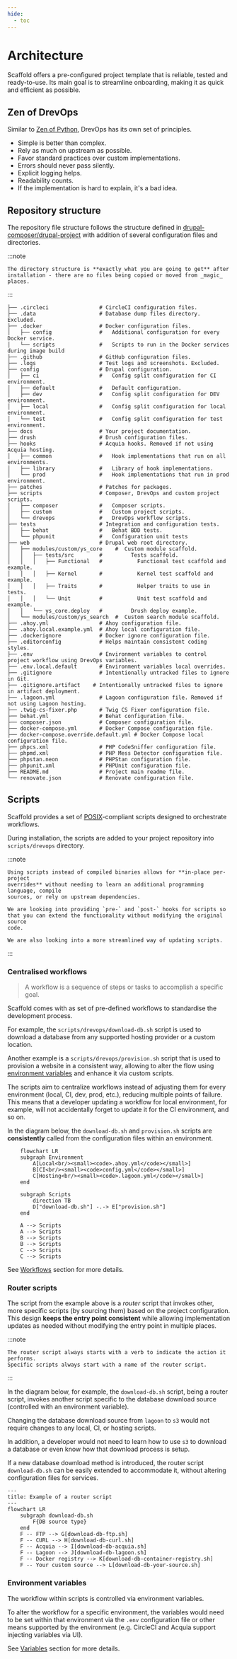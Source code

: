 ```yaml
---
hide:
  - toc
---
```

# Architecture

Scaffold offers a pre-configured project template that is reliable, tested and
ready-to-use. Its main goal is to streamline onboarding, making it as quick and
efficient as possible.

## Zen of DrevOps

Similar to [Zen of Python](https://www.python.org/dev/peps/pep-0020/), DrevOps
has its own set of principles.

* Simple is better than complex.
* Rely as much on upstream as possible.
* Favor standard practices over custom implementations.
* Errors should never pass silently.
* Explicit logging helps.
* Readability counts.
* If the implementation is hard to explain, it's a bad idea.

## Repository structure

The repository file structure follows the structure defined in
[drupal-composer/drupal-project](https://github.com/drupal-composer/drupal-project)
with addition of several configuration files and directories.

:::note

    The directory structure is **exactly what you are going to get** after
    installation - there are no files being copied or moved from _magic_ places.

:::

```
├── .circleci                # CircleCI configuration files.
├── .data                    # Database dump files directory. Excluded.
├── .docker                  # Docker configuration files.
│   ├── config               #   Additional configuration for every Docker service.
│   └── scripts              #   Scripts to run in the Docker services during image build
├── .github                  # GitHub configuration files.
├── .logs                    # Test logs and screenshots. Excluded.
├── config                   # Drupal configuration.
│   ├── ci                   #   Config split configuration for CI environment.
│   ├── default              #   Default configuration.
│   ├── dev                  #   Config split configuration for DEV environment.
│   ├── local                #   Config split configuration for local environment.
│   └── test                 #   Config split configuration for test environment.
├── docs                     # Your project documentation.
├── drush                    # Drush configuration files.
├── hooks                    # Acquia hooks. Removed if not using Acquia hosting.
│   ├── common               #   Hook implementations that run on all environments.
│   ├── library              #   Library of hook implementations.
│   └── prod                 #   Hook implementations that run in prod environment.
├── patches                  # Patches for packages.
├── scripts                  # Composer, DrevOps and custom project scripts.
│   ├── composer             #   Composer scripts.
│   ├── custom               #   Custom project scripts.
│   └── drevops              #   DrevOps workflow scripts.
├── tests                    # Integration and configuration tests.
│   ├── behat                #   Behat BDD tests.
│   └── phpunit              #   Configuration unit tests
├── web                      # Drupal web root directory.
│   ├── modules/custom/ys_core    #  Custom module scaffold.
│   │   ├── tests/src        #         Tests scaffold.
│   │   │   ├── Functional   #           Functional test scaffold and example.
│   │   │   ├── Kernel       #           Kernel test scaffold and example.
│   │   │   ├── Traits       #           Helper traits to use in tests.
│   │   │   └── Unit         #           Unit test scaffold and example.
│   │   └── ys_core.deploy   #         Drush deploy example.
│   └── modules/custom/ys_search  #  Custom search module scaffold.
├── .ahoy.yml                # Ahoy configuration file.
├── .ahoy.local.example.yml  # Ahoy local configuration file.
├── .dockerignore            # Docker ignore configuration file.
├── .editorconfig            # Helps maintain consistent coding styles.
├── .env                     # Environment variables to control project workflow using DrevOps variables.
├── .env.local.default       # Environment variables local overrides.
├── .gitignore               # Intentionally untracked files to ignore in Git.
├── .gitignore.artifact    # Intentionally untracked files to ignore in artifact deployment.
├── .lagoon.yml              # Lagoon configuration file. Removed if not using Lagoon hosting.
├── .twig-cs-fixer.php       # Twig CS Fixer configuration file.
├── behat.yml                # Behat configuration file.
├── composer.json            # Composer configuration file.
├── docker-compose.yml       # Docker Compose configuration file.
├── docker-compose.override.default.yml # Docker Compose local configuration file.
├── phpcs.xml                # PHP CodeSniffer configuration file.
├── phpmd.xml                # PHP Mess Detector configuration file.
├── phpstan.neon             # PHPStan configuration file.
├── phpunit.xml              # PHPUnit configuration file.
├── README.md                # Project main readme file.
└── renovate.json            # Renovate configuration file.
```

## Scripts

Scaffold provides a set of [POSIX](https://en.wikipedia.org/wiki/POSIX)-compliant
scripts designed to orchestrate workflows.

During installation, the scripts are added to your project repository into
`scripts/drevops` directory.

:::note

    Using scripts instead of compiled binaries allows for **in-place per-project
    overrides** without needing to learn an additional programming language, compile
    sources, or rely on upstream dependencies.

    We are looking into providing `pre-` and `post-` hooks for scripts so
    that you can extend the functionality without modifying the original source
    code.

    We are also looking into a more streamlined way of updating scripts.

:::

### Centralised workflows

> A workflow is a sequence of steps or tasks to accomplish a specific goal.

Scaffold comes with as set of pre-defined workflows to standardise the development
process.

For example, the `scripts/drevops/download-db.sh` script is used to download a
database from any supported hosting provider or a custom location.

Another example is a `scripts/drevops/provision.sh` script that is used to
provision a website in a consistent way, allowing to alter the flow using
[environment variables](../workflows/variables.mdx) and enhance it via custom
scripts.

The scripts aim to centralize workflows instead of adjusting them for every
environment (local, CI, dev, prod, etc.), reducing multiple points of failure.
This means that a developer updating a workflow for local environment, for
example, will not accidentally forget to update it for the CI environment, and
so on.

In the diagram below, the `download-db.sh` and `provision.sh` scripts are
**consistently** called from the configuration files within an environment.

```mermaid
    flowchart LR
    subgraph Environment
        A[Local<br/><small><code>.ahoy.yml</code></small>]
        B[CI<br/><small><code>config.yml</code></small>]
        C[Hosting<br/><small><code>.lagoon.yml</code></small>]
    end

    subgraph Scripts
        direction TB
        D["download-db.sh"] -.-> E["provision.sh"]
    end

    A --> Scripts
    A --> Scripts
    B --> Scripts
    B --> Scripts
    C --> Scripts
    C --> Scripts
```

See [Workflows](../../workflows) section for more details.

### Router scripts

The script from the example above is a _router_ script that invokes other,
more specific scripts (by sourcing them) based on the project configuration.
This design **keeps the entry point consistent** while allowing implementation
updates as needed without modifying the entry point in multiple places.

:::note

    The router script always starts with a verb to indicate the action it performs.
    Specific scripts always start with a name of the router script.

:::

In the diagram below, for example, the `download-db.sh` script, being a router
script, invokes another script specific to the database download source
(controlled with an environment variable).

Changing the database download source from `lagoon` to `s3` would
not require changes to any local, CI, or hosting scripts.

In addition, a developer would not need to learn how to use `s3` to
download a database or even know how that download process is setup.

If a new database download method is introduced, the router
script `download-db.sh` can be easily extended to accommodate it,
without altering configuration files for services.

```mermaid
---
title: Example of a router script
---
flowchart LR
    subgraph download-db.sh
        F{DB source type}
    end
    F -- FTP --> G[download-db-ftp.sh]
    F -- CURL --> H[download-db-curl.sh]
    F -- Acquia --> I[download-db-acquia.sh]
    F -- Lagoon --> J[download-db-lagoon.sh]
    F -- Docker registry --> K[download-db-container-registry.sh]
    F -- Your custom source --> L[download-db-your-source.sh]
```

### Environment variables

The workflow within scripts is controlled via environment variables.

To alter the workflow for a specific environment, the variables would need to be
set within that environment via the `.env` configuration file or other means
supported by the environment (e.g. CircleCI and Acquia support injecting
variables via UI).

See [Variables](../workflows/variables.mdx) section for more details.
